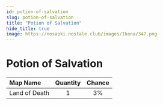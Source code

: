 ```yaml
---
id: potion-of-salvation
slug: potion-of-salvation
title: "Potion of Salvation"
hide_title: true
image: https://nosapki.nostale.club/images/Ikona/347.png
---
```



# <ItemIcon iconId="347" height="32"/> Potion of Salvation
|Map Name|Quantity|Chance|
|:--|:-:|:-:|
|Land of Death|1|3%|

